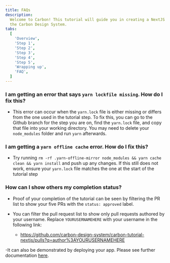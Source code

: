```yaml
---
title: FAQs
description:
  Welcome to Carbon! This tutorial will guide you in creating a NextJS app with
  the Carbon Design System.
tabs:
  [
    'Overview',
    'Step 1',
    'Step 2',
    'Step 3',
    'Step 4',
    'Step 5',
    'Wrapping up',
    'FAQ',
  ]
---
```


### I am getting an error that says <span className='tutorial-faq-header-code'>`yarn lockfile missing`</span>. How do I fix this?

- This error can occur when the `yarn.lock` file is either missing or differs
  from the one used in the tutorial step. To fix this, you can go to the Github
  branch for the step you are on, find the `yarn.lock` file, and copy that file
  into your working directory. You may need to delete your `node_modules` folder
  and run `yarn` afterwards.

### I am getting a <span className='tutorial-faq-header-code'>`yarn offline cache`</span> error. How do I fix this?

- Try running
  `rm -rf .yarn-offline-mirror node_modules && yarn cache clean && yarn install`
  and push up any changes. If this still does not work, ensure your `yarn.lock`
  file matches the one at the start of the tutorial step

### How can I show others my completion status?

- Proof of your completion of the tutorial can be seen by filtering the PR list
  to show your five PRs with the `status: approved` label.

- You can filter the pull request list to show only pull requests authored by
  your username. Replace `YOURUSERNAMEHERE` with your username in the following
  link:

  - https://github.com/carbon-design-system/carbon-tutorial-nextjs/pulls?q=author%3AYOURUSERNAMEHERE

-It can also be demonstrated by deploying your app. Please see further
documentation
[here](/developing/next-tutorial/step-5#build-for-production-and-deploy).
